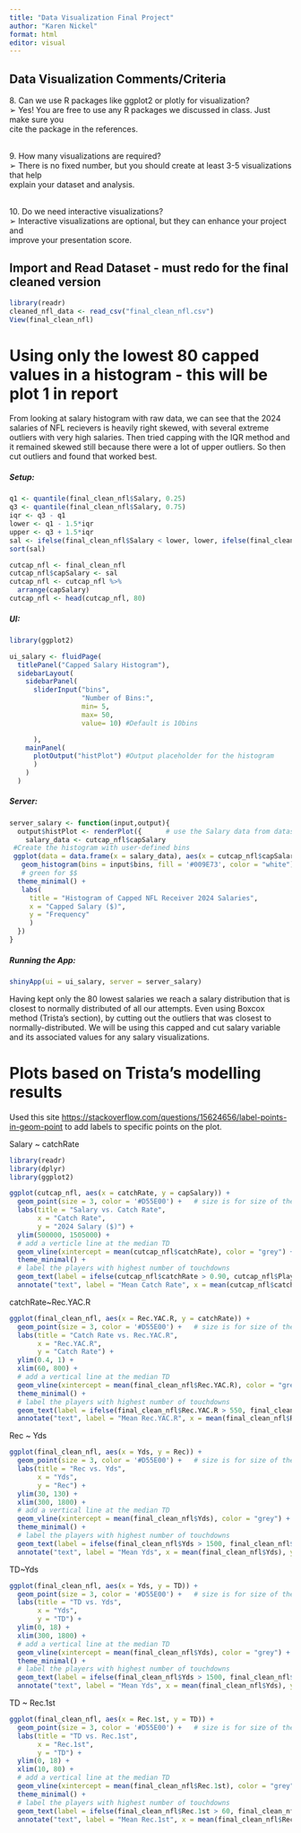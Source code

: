```yaml
---
title: "Data Visualization Final Project"
author: "Karen Nickel"
format: html
editor: visual
---
```


## Data Visualization Comments/Criteria

8\. Can we use R packages like ggplot2 or plotly for visualization?\
➢ Yes! You are free to use any R packages we discussed in class. Just make sure you\
cite the package in the references.

\
9. How many visualizations are required?\
➢ There is no fixed number, but you should create at least 3-5 visualizations that help\
explain your dataset and analysis.

\
10. Do we need interactive visualizations?\
➢ Interactive visualizations are optional, but they can enhance your project and\
improve your presentation score.

## Import and Read Dataset - must redo for the final cleaned version

```r
library(readr)
cleaned_nfl_data <- read_csv("final_clean_nfl.csv")
View(final_clean_nfl)
```

# Using only the lowest 80 capped values in a histogram - this will be plot 1 in report

From looking at salary histogram with raw data, we can see that the 2024 salaries of NFL recievers is heavily right skewed, with several extreme outliers with very high salaries. Then tried capping with the IQR method and it remained skewed still because there were a lot of upper outliers. So then cut outliers and found that worked best.

##### Setup:

```r
q1 <- quantile(final_clean_nfl$Salary, 0.25) 
q3 <- quantile(final_clean_nfl$Salary, 0.75) 
iqr <- q3 - q1 
lower <- q1 - 1.5*iqr 
upper <- q3 + 1.5*iqr   
sal <- ifelse(final_clean_nfl$Salary < lower, lower, ifelse(final_clean_nfl$Salary > upper, upper, final_clean_nfl$Salary))
sort(sal)

cutcap_nfl <- final_clean_nfl
cutcap_nfl$capSalary <- sal
cutcap_nfl <- cutcap_nfl %>%
  arrange(capSalary)
cutcap_nfl <- head(cutcap_nfl, 80)
```

##### UI:

```r
library(ggplot2)

ui_salary <- fluidPage(
  titlePanel("Capped Salary Histogram"),
  sidebarLayout(
    sidebarPanel(
      sliderInput("bins",
                  "Number of Bins:",
                  min= 5,
                  max= 50,
                  value= 10) #Default is 10bins

      ),
    mainPanel(
      plotOutput("histPlot") #Output placeholder for the histogram
      ) 
    )
  )
```

##### Server:

```r
server_salary <- function(input,output){
  output$histPlot <- renderPlot({      # use the Salary data from dataset
    salary_data <- cutcap_nfl$capSalary
 #Create the histogram with user-defined bins
 ggplot(data = data.frame(x = salary_data), aes(x = cutcap_nfl$capSalary)) +
   geom_histogram(bins = input$bins, fill = '#009E73', color = "white") + 
   # green for $$
  theme_minimal() +
   labs(
     title = "Histogram of Capped NFL Receiver 2024 Salaries",
     x = "Capped Salary ($)",
     y = "Frequency"
     )
  })
}
```

##### Running the App:

```r
shinyApp(ui = ui_salary, server = server_salary)
```

Having kept only the 80 lowest salaries we reach a salary distribution that is closest to normally distributed of all our attempts. Even using Boxcox method (Trista's section), by cutting out the outliers that was closest to normally-distributed. We will be using this capped and cut salary variable and its associated values for any salary visualizations.

# Plots based on Trista's modelling results

Used this site <https://stackoverflow.com/questions/15624656/label-points-in-geom-point> to add labels to specific points on the plot.

Salary \~ catchRate

```r
library(readr)
library(dplyr)
library(ggplot2)

ggplot(cutcap_nfl, aes(x = catchRate, y = capSalary)) +
  geom_point(size = 3, color = '#D55E00') +   # size is for size of the points
  labs(title = "Salary vs. Catch Rate",
       x = "Catch Rate",
       y = "2024 Salary ($)") +
  ylim(500000, 1505000) +
  # add a verticle line at the median TD
  geom_vline(xintercept = mean(cutcap_nfl$catchRate), color = "grey") +
  theme_minimal() +
  # label the players with highest number of touchdowns
  geom_text(label = ifelse(cutcap_nfl$catchRate > 0.90, cutcap_nfl$Player, ''), hjust = 0.7, vjust = -1) +
  annotate("text", label = "Mean Catch Rate", x = mean(cutcap_nfl$catchRate), y = 1500000, color = "grey")
```

catchRate\~Rec.YAC.R

```r
ggplot(final_clean_nfl, aes(x = Rec.YAC.R, y = catchRate)) +
  geom_point(size = 3, color = '#D55E00') +   # size is for size of the points
  labs(title = "Catch Rate vs. Rec.YAC.R",
       x = "Rec.YAC.R",
       y = "Catch Rate") +
  ylim(0.4, 1) +
  xlim(60, 800) +
  # add a vertical line at the median TD
  geom_vline(xintercept = mean(final_clean_nfl$Rec.YAC.R), color = "grey") +
  theme_minimal() +
  # label the players with highest number of touchdowns
  geom_text(label = ifelse(final_clean_nfl$Rec.YAC.R > 550, final_clean_nfl$Player, ''), hjust = 0.7, vjust = -1) +
  annotate("text", label = "Mean Rec.YAC.R", x = mean(final_clean_nfl$Rec.YAC.R), y = 1, color = "grey")
```

Rec \~ Yds

```r
ggplot(final_clean_nfl, aes(x = Yds, y = Rec)) +
  geom_point(size = 3, color = '#D55E00') +   # size is for size of the points
  labs(title = "Rec vs. Yds",
       x = "Yds",
       y = "Rec") +
  ylim(30, 130) +
  xlim(300, 1800) +
  # add a vertical line at the median TD
  geom_vline(xintercept = mean(final_clean_nfl$Yds), color = "grey") +
  theme_minimal() +
  # label the players with highest number of touchdowns
  geom_text(label = ifelse(final_clean_nfl$Yds > 1500, final_clean_nfl$Player, ''), hjust = 0.7, vjust = -1) +
  annotate("text", label = "Mean Yds", x = mean(final_clean_nfl$Yds), y = 120, color = "grey")
```

TD\~Yds

```r
ggplot(final_clean_nfl, aes(x = Yds, y = TD)) +
  geom_point(size = 3, color = '#D55E00') +   # size is for size of the points
  labs(title = "TD vs. Yds",
       x = "Yds",
       y = "TD") +
  ylim(0, 18) +
  xlim(300, 1800) +
  # add a vertical line at the median TD
  geom_vline(xintercept = mean(final_clean_nfl$Yds), color = "grey") +
  theme_minimal() +
  # label the players with highest number of touchdowns
  geom_text(label = ifelse(final_clean_nfl$Yds > 1500, final_clean_nfl$Player, ''), hjust = 0.7, vjust = -1) +
  annotate("text", label = "Mean Yds", x = mean(final_clean_nfl$Yds), y = 17, color = "grey")
```

TD \~ Rec.1st

```r
ggplot(final_clean_nfl, aes(x = Rec.1st, y = TD)) +
  geom_point(size = 3, color = '#D55E00') +   # size is for size of the points
  labs(title = "TD vs. Rec.1st",
       x = "Rec.1st",
       y = "TD") +
  ylim(0, 18) +
  xlim(10, 80) +
  # add a vertical line at the median TD
  geom_vline(xintercept = mean(final_clean_nfl$Rec.1st), color = "grey") +
  theme_minimal() +
  # label the players with highest number of touchdowns
  geom_text(label = ifelse(final_clean_nfl$Rec.1st > 60, final_clean_nfl$Player, ''), hjust = 0.7, vjust = -1) +
  annotate("text", label = "Mean Rec.1st", x = mean(final_clean_nfl$Rec.1st), y = 17, color = "grey")
```

